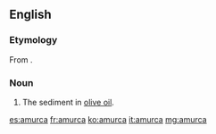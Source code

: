 ==English==

===Etymology===
From {{etyl|la|en}} {{term|amurca||oil dregs|lang=la}}.

===Noun===
{{en-noun}}

# The sediment in [[olive oil]].

[[es:amurca]]
[[fr:amurca]]
[[ko:amurca]]
[[it:amurca]]
[[mg:amurca]]